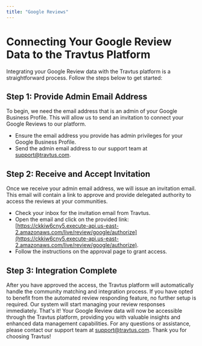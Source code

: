 ```yaml
---
title: "Google Reviews"
---
```


# Connecting Your Google Review Data to the Travtus Platform

Integrating your Google Review data with the Travtus platform is a straightforward process. Follow the steps below to get started:

## Step 1: Provide Admin Email Address
To begin, we need the email address that is an admin of your Google Business Profile. This will allow us to send an invitation to connect your Google Reviews to our platform.
- Ensure the email address you provide has admin privileges for your Google Business Profile.
- Send the admin email address to our support team at [support@travtus.com](mailto:support@travtus.com).

## Step 2: Receive and Accept Invitation
Once we receive your admin email address, we will issue an invitation email. This email will contain a link to approve and provide delegated authority to access the reviews at your communities.
- Check your inbox for the invitation email from Travtus.
- Open the email and click on the provided link: [https://ckkiw6cny5.execute-api.us-east-2.amazonaws.com/live/review/google/authorize](https://ckkiw6cny5.execute-api.us-east-2.amazonaws.com/live/review/google/authorize).
- Follow the instructions on the approval page to grant access.
    
## Step 3: Integration Complete
After you have approved the access, the Travtus platform will automatically handle the community matching and integration process. If you have opted to benefit from the automated review responding feature, no further setup is required. Our system will start managing your review responses immediately.
That's it! Your Google Review data will now be accessible through the Travtus platform, providing you with valuable insights and enhanced data management capabilities.
For any questions or assistance, please contact our support team at [support@travtus.com](mailto:support@travtus.com).
Thank you for choosing Travtus!